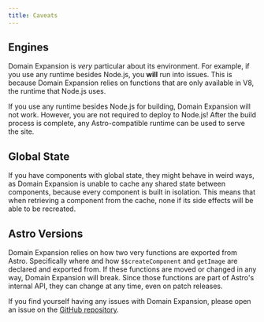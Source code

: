 ---
title: Caveats
---

## Engines
Domain Expansion is *very* particular about its environment. For example, if you use any runtime besides Node.js,
you **will** run into issues. This is because Domain Expansion relies on functions that are only available in V8,
the runtime that Node.js uses.

If you use any runtime besides Node.js for building, Domain Expansion will not work. However, you are not required
to deploy to Node.js! After the build process is complete, any Astro-compatible runtime can be used to serve the
site.

## Global State
If you have components with global state, they might behave in weird ways, as Domain Expansion is unable to cache any
shared state between components, because every component is built in isolation. This means that when retrieving a 
component from the cache, none if its side effects will be able to be recreated.

## Astro Versions

Domain Expansion relies on how two very functions are exported from Astro. Specifically where and how `$$createComponent`
and `getImage` are declared and exported from. If these functions are moved or changed in any way, Domain Expansion
will break. Since those functions are part of Astro's internal API, they can change at any time, even on patch releases.

If you find yourself having any issues with Domain Expansion, please open an issue on the 
[GitHub repository](https://github.com/astro-expansion/domain-expansion).